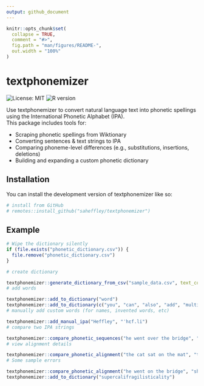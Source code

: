 ```yaml
---
output: github_document
---
```


<!-- README.md is generated from README.Rmd. Please edit that file -->

```r
knitr::opts_chunk$set(
  collapse = TRUE,
  comment = "#>",
  fig.path = "man/figures/README-",
  out.width = "100%"
)
```

# textphonemizer

<!-- badges: start -->
![License: MIT](https://img.shields.io/badge/license-MIT-blue.svg)
![R version](https://img.shields.io/badge/R-4.0%2B-success)
<!-- badges: end -->

Use textphonemizer to convert natural language text into phonetic spellings using the International Phonetic Alphabet (IPA).  
This package includes tools for:

* Scraping phonetic spellings from Wiktionary
* Converting sentences & text strings to IPA
* Comparing phoneme-level differences (e.g., substitutions, insertions, deletions)
* Building and expanding a custom phonetic dictionary

## Installation

You can install the development version of textphonemizer like so:

``` r
# install from GitHub
# remotes::install_github("saheffley/textphonemizer")
```

## Example

```r
# Wipe the dictionary silently
if (file.exists("phonetic_dictionary.csv")) {
  file.remove("phonetic_dictionary.csv")
}
```

```r
# create dictionary

textphonemizer::generate_dictionary_from_csv("sample_data.csv", text_columns = c("auto_transcript", "manual_transcript"))
# add words

textphonemizer::add_to_dictionary("word")
textphonemizer::add_to_dictionary(c("you", "can", "also", "add", "multiple", "words", "at", "once"))
# manually add custom words (for names, invented words, etc)

textphonemizer::add_manual_ipa("Heffley", "ˈhɛf.li")
# compare two IPA strings

textphonemizer::compare_phonetic_sequences("he went over the bridge", "he went over the ridge")
# view alignment details

textphonemizer::compare_phonetic_alignment("the cat sat on the mat", "the cat sat in the mat")
# Some sample errors

textphonemizer::compare_phonetic_alignment("he went on the bridge", "she went on the bridge")
textphonemizer::add_to_dictionary("supercalifragilisticality")

```
